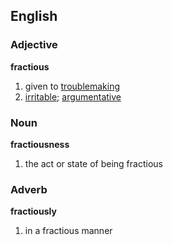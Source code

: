 == English ==
=== Adjective ===
'''fractious'''
# given to [[troublemaking]]
# [[irritable]]; [[argumentative]]

=== Noun ===
'''fractiousness'''
# the act or state of being fractious

=== Adverb ===
'''fractiously'''
# in a fractious manner